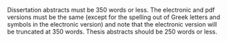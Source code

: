 Dissertation abstracts must be 350 words or less. The electronic and pdf versions must be the same (except for the spelling out of Greek letters and symbols in the electronic version) and note that the electronic version will be truncated at 350 words. Thesis abstracts should be 250 words or less.

